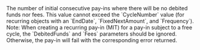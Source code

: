   

  
<ResponseField name="FreeCycles" type="integer" >    
The number of initial consecutive pay-ins where there will be no debited funds nor fees.  
This value cannot exceed the `CycleNumber` value (for recurring objects with an `EndDate`, `FixedNextAmount`, and `Frequency`).  
Note: When creating a recurring pay-in (MIT) for a pay-in subject to a free cycle, the `DebitedFunds` and `Fees` parameters should be ignored. Otherwise, the pay-in will fail with the corresponding error returned.  
</ResponseField>